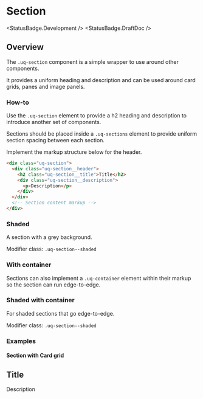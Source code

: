 
<Meta of={SectionStories} />

# Section

<StatusBadge.Development />
<StatusBadge.DraftDoc />

## Overview

The `.uq-section` component is a simple wrapper to use around other components.

It provides a uniform heading and description and can be used around card grids,
panes and image panels.

### How-to

Use the `.uq-section` element to provide a h2 heading and
description to introduce another set of components.

Sections should be placed inside a `.uq-sections` element to provide uniform
section spacing between each section.

Implement the markup structure below for the header.

<Canvas>
  <Story of={SectionStories.Section} />
</Canvas>

```html
<div class="uq-section">
  <div class="uq-section__header">
    <h2 class="uq-section__title">Title</h2>
    <div class="uq-section__description">
      <p>Description</p>
    </div>
  </div>
  <!-- Section content markup -->
</div>
```

### Shaded

A section with a grey background.

Modifier class: `.uq-section--shaded`

<Canvas>
  <Story of={SectionStories.Shaded} />
</Canvas>

### With container

Sections can also implement a `.uq-container` element within their markup so the
section can run edge-to-edge.

<Canvas>
  <Story of={SectionStories.Container} />
</Canvas>

### Shaded with container

For shaded sections that go edge-to-edge.

Modifier class: `.uq-section--shaded`

<Canvas>
  <Story of={SectionStories.ShadedContainer} />
</Canvas>

### Examples

#### Section with Card grid

<Canvas>
  <div class="uq-section">
    <div class="uq-container">
      <div class="uq-section__header">
        <h2 class="uq-section__title">Title</h2>
        <div class="uq-section__description">
          <p>Description</p>
        </div>
      </div>
      <div class="uq-card-grid uq-card-grid--target-3x">
        <div class="uqds-layout-demo-card"></div>
        <div class="uqds-layout-demo-card"></div>
        <div class="uqds-layout-demo-card"></div>
        <div class="uqds-layout-demo-card"></div>
        <div class="uqds-layout-demo-card"></div>
        <div class="uqds-layout-demo-card"></div>
      </div>
    </div>
  </div>
</Canvas>
